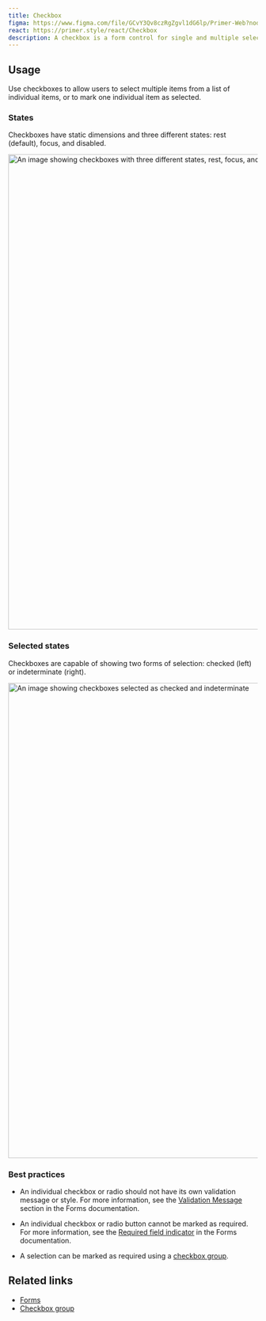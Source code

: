 ```yaml
---
title: Checkbox
figma: https://www.figma.com/file/GCvY3Qv8czRgZgvl1dG6lp/Primer-Web?node-id=15341%3A47574
react: https://primer.style/react/Checkbox
description: A checkbox is a form control for single and multiple selections.
---
```


## Usage

Use checkboxes to allow users to select multiple items from a list of individual items, or to mark one individual item as selected.

### States

Checkboxes have static dimensions and three different states: rest (default), focus, and disabled.

<img
  width="960"
  alt="An image showing checkboxes with three different states, rest, focus, and disabled."
  src="https://user-images.githubusercontent.com/586552/204882576-5b698ce7-c471-4f4e-9f33-c861842f5743.png"
/>

### Selected states

Checkboxes are capable of showing two forms of selection: checked (left) or indeterminate (right).

<img
  width="960"
  alt="An image showing checkboxes selected as checked and indeterminate"
  src="https://user-images.githubusercontent.com/586552/204883614-01743d25-1f7d-4261-b59d-8dd7ceaf29d3.png"
/>

### Best practices

- An individual checkbox or radio should not have its own validation message or style. For more information, see the [Validation Message](../ui-patterns/forms#validation) section in the Forms documentation.

- An individual checkbox or radio button cannot be marked as required. For more information, see the [Required field indicator](../ui-patterns/forms/#required-field-indicator) in the Forms documentation.

- A selection can be marked as required using a [checkbox group](/design/components/checkbox-group).

## Related links

- [Forms](../ui-patterns/forms#related-components)
- [Checkbox group](/design/components/checkbox-group)